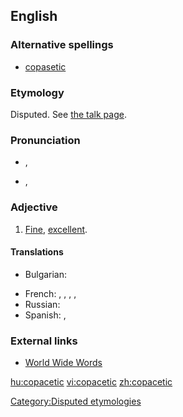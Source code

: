 ==English==

===Alternative spellings===
* [[copasetic]]

===Etymology===
Disputed. See [[Talk:copacetic|the talk page]].

===Pronunciation===
* {{a|UK}} {{IPA|/kəʊ.pəˈsɛt.ɪk/|lang=en}}, {{SAMPA|/k@U.p@"sEt.Ik/}}
* {{a|US}} {{IPA|/ˌkoʊ.pəˈsɛt.ɪk/|lang=en}}, {{SAMPA|/%koU.p@"sEt.Ik/}}

===Adjective===
{{en-adj}}

# {{US}} [[fine|Fine]], [[excellent]].

====Translations====
{{trans-top|fine, excellent, going just right, swell}}
* Bulgarian: {{t+|bg|отличен|tr=otlíčen}}
{{trans-mid}}
* French: {{t|fr|super}},  {{t|fr|extra}},  {{t|fr|super-extra}},  {{t|fr|ok}},  {{t|fr|genial}}
* Russian: {{t|ru|отличный|tr=otlíčnyj}}
* Spanish: {{t|es|requetebueno}},  {{t|es|estupendo}}
{{trans-bottom}}

===External links===
* [http://www.quinion.com/words/weirdwords/ww-cop1.htm World Wide Words]

[[Category:Disputed etymologies]]

[[hu:copacetic]]
[[vi:copacetic]]
[[zh:copacetic]]
